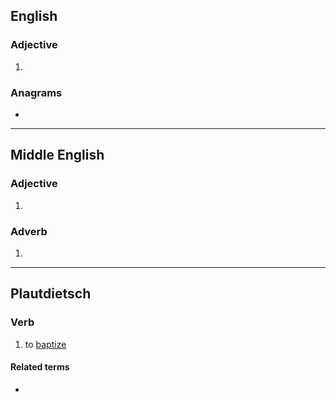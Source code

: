 ==English==

===Adjective===
{{head|en|adjective}}

# {{obsolete spelling of|deep|lang=en}}

===Anagrams===
* {{anagrams|en|eeped|pee-ed}}

----

==Middle English==

===Adjective===
{{head|enm|adjective}}

# {{alt form|depe|lang=enm}}

===Adverb===
{{head|enm|adverb}}

# {{alt form|depe|lang=enm}}

----

==Plautdietsch==

===Verb===
{{head|pdt|verb}}

# to [[baptize]]

====Related terms====
* {{l|pdt|Deepa}}